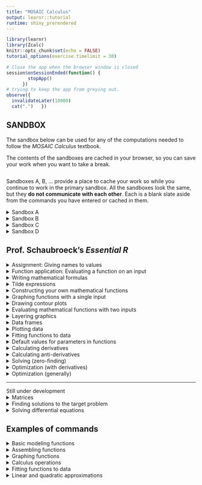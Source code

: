 ```yaml
---
title: "MOSAIC Calculus"
output: learnr::tutorial
runtime: shiny_prerendered
---
```


```r
library(learnr)
library(Zcalc)
knitr::opts_chunk$set(echo = FALSE)
tutorial_options(exercise.timelimit = 30)
```


```r
# Close the app when the browser window is closed
session$onSessionEnded(function() {
        stopApp()
      })
# trying to keep the app from greying out.
observe({
  invalidateLater(10000)
  cat(".")   })
```

## SANDBOX

The sandbox below can be used for any of the computations needed to follow the *MOSAIC Calculus* textbook. 

The contents of the sandboxes are cached in your browser, so you can save your work when you want to take a break.


```r








```



Sandboxes A, B, ... provide a place to cache your work so while you continue to work in the primary sandbox.  All the sandboxes look the same, but they **do not communicate with each other**. Each is a blank slate aside from the commands you have entered or cached in them.

<details>
<summary>Sandbox A</summary>
```r
# You can add comments by starting a line with the `#` mark.
```
</details>

<details>
<summary>Sandbox B</summary>
```r
# You can add comments by starting a line with the `#` mark.

```
</details>

<details>
<summary>Sandbox C</summary>
```r

```
</details>

<details>
<summary>Sandbox D</summary>
```r

```
</details>

## Prof. Schaubroeck's *Essential R*

<details>
<summary>Assignment: Giving names to values</summary>

* `x <- 2`
    - *What it does* Stores the value 2 under the name `x`
    - *Vocabulary* 
        - This is an ***assignment statement***
        - `<-` is the ***assignment operator***
        - Overall, the effect of the command is to ***assign a name to the value 2***
    - *Notes*
        - You make the left-pointing arrow by using the "less than" sign followed by a hyphen.
        - Your commands will be more readable if you put a space on either side of `<-`. But never put a space between the two characters in the arrow.
        - `2 <- x` might make sense to a human, but in R it will lead to an error message, "invalid(do_set) left-hand side to assignment." 
        - An assignment statement does not have any printed output, so there will be no indication of having done anything, other than the absence of error messages.

* `x` (or any other name)
    - *What it does* Provides the value previous stored under that name
    - *Vocabulary* ***Names*** are assigned to ***objects***.
    - *Notes* 
        - A name can be used as a complete command, with the result of printing to the screen the object stored under that name.
        - Valid names cannot contain spaces, or any punctuation character except `.` and `_`
        - Valid names cannot start with a numeral.
</details>

<!------------------------------------------>


<details>
<summary>Function application: Evaluating a function on an input</summary>

* `sqrt(3)` 
    - *What it does* The first example calculates $\sqrt{3}$. 
    - *Vocabulary*
        - `sqrt` is the name of a  ***function***
        - 3 is the input to the function `sin`. Another word for input is ***argument***. 
        - The parentheses surrounding the argument come after the function name. `sin(3)` causes the sine calculation to be carried out. 
    - *Notes*
        - Spaces are allowed just about anywhere, but not in the middle of a name.
        - If you capitalize one of the functions, you get an error message such as "could not find function \"Sin\"."
        - Later, you will write statements like `sqrt(x)`. For this to work, `x` must have been previously assigned to a value. If there is no such assignment, you'll get an error code such as "object \"x\" not found." 
</details>

<!---------------------------------->

<details>
<summary>Writing mathematical formulas</summary>

* `(3 + 7 * sin(2*pi*x)) / (x^2 - 4)` 
   - *What it does* Expresses a formula which would traditionally be written  $$\frac{3 + 7\,\sin(2 \pi x)}{x^2 - 4}$$
   - *Vocabulary*
       - The outer parentheses in `(3 + 7 * sin(2*pi*x))` are ***grouping parentheses***. Grouping parentheses do what you would expect: govern the order of the operations.
       - The parentheses following `sin` in `sin(2*pi*x)` are ***function evaluation parentheses***. These signal to R that you want to evaluate the function on the input contained inside the parentheses.
   - *Notes*
       - You can always identify function evaluation parentheses, since they will be immediately preceeded by the name of a function. Grouping parentheses are not preceeded by a function name.
       - You will use grouping parentheses more often in R than in traditional notation, because there is no use of superscripts or $\div$ in R. All commands are a line of typewriter characters.
       - Multiplication must be made explicit, using the `*` character.
       - Exponentiation is signified with the `^` character, as in `x^2`
       - Giving the above as a stand-alone calculator-style command will fail, unless you have previously assigned values to each of the names (e.g. `x`) used in the formula. Typically you will write formulas in ***tilde expressions***. (See below.)
</details>
<!---------------------------------->

<details>
<summary>Tilde expressions</summary>
A ***tilde expression*** is a special feature of R that let's you write down a mathematical expression without having the expression evaluated. We use tilde expressions to construct our own mathematical functions and for a handful of other, related purposes such as plotting.

* `y^2 + 3*y ~ y`
    - *What it does* A tilde expression does ***not*** cause any computation to be done. It is simply a way of writing down a mathematical relationship for use later on.
    - *Vocabulary*
        - The ***tilde*** is a character little used in English. It looks like <span style="font-size: 30pt;">~</span>. Most US keyboards place it in the upper-left key. 
        - There are two R expressions involved, one on the ***left-hand side*** of the tilde, the other on the ... need we say it? ... ***right-hand side***. In the example, `y^2 + 3*y` is the left-hand side and plain, ordinary `y` is on the right-hand side.
        - In R/mosaic, The translation of tilde into English is any of the following: "[left] is a function of [right]", or "[left] versus [right]" or "[left] depends on [right]". 
    - *Notes*
        - You will always use a tilde expression as an ***argument to a function***. It is merely a description of how the two sides are related and doesn't by itself cause any computation to be done. As such, you will never use it as a stand-alone command.
        - Many of the tilde expressions we use in *MOSAIC Calculus* will have more than one name in the right-hand side expression. The multiple names are separated by `+` or `&` (either will do). The `+` does not mean "add them," it's merely a way of saying "and." For instance, the right-hand side in `3*x*exp(y) ~ x + y"


</details>
<!---------------------------------->

<details>
<summary>Constructing your own mathematical functions</summary>
* `g <- makeFun(2 + 3*x - 7*x^2 ~ x)`
    - *What it does* Creates an R function named `g` corresponding to $g(x)\equiv 2 + 3x - 7\,x^2$
    - *Vocabulary* 
        - `makeFun()` is a ***function constructor***
        - The argument to `makeFun()` is a ***tilde expression***
    - *Notes*
        - The name of the ***input*** goes on the right side of the tilde <span style="font-size: 30pt;">~</span>
        - Like all names, `makeFun()` is ***case sensitive***. So using `makefun` (note: lower-case `f` in `fun`) won't work.
        - If you use just the name of your function as a command, that is, `g`, you will get the output
    ```    function (x) 

    2 + 3 * x - 7 * x^2
    <environment: 0x55d2ee828678>    ```* x^2

    The first line tells you that you defined g as a function of x.  The second line tells the formula for it.  The third line is relevant only to advanced R programmers; you can ignore it. 
        
        
</details>

<!---------------------------------->

<details>
<summary>Graphing functions with a single input</summary>

* `slice_plot(exp(x) ~ x, domain(x = -3 : 3))`
    - *What it does* Draws a graph of the function $e^x$ with the horizontal axis running from $-3 \leq x \leq 3$.
    - *Vocabulary* 
        - The first argument is a ***tilde expression***. 
        - The second argument specifies the ***domain*** to use in the graph, that is, the extent of the horizontal axis. This will **always** be in the form shown above: applying the `domain()` function to a ***named argument***.
        - A named argument consists of two parts: a name and an R expression. In the example, the name is `x` and the R expression is $-3 : 3$. That R expression means "from -3 to 3." The colon (`:`) is essential punctuation; it's what separates grammatically the lower end of the domain from the upper end. (For experienced R users: If you prefer to use the form `c(-3,3)` instead of the colon, that works. For specialized R programmers: The ordinary integer orientation of `:` is suspended within `domain()` so the limits you give will be treated exactly.) 
        - The plotting function is called `slice_plot()` because we think of a function of one input as a slice of a multivariable surface, but we won’t get into that immediately.
    - *Notes*
        - Used as shown above, there will be **three consecutive closing parentheses** at the end of the command.
        - The argument to `domain()` will always be named. That name should match the one on the right-hand side of the tilde expression. 
        - You will always use `c()` to collect together the lower and upper bounds of the graphics domain. To graph the function from 0 to 10, you would replace the `c(-3,3)` with `c(0, 10)`.
        - The extent of the vertical axis, that is, the ***range***, is determined automatically.
    - *Useful additional arguments* 
        - You can draw the function in a color by adding an additional argument, e.g. `color="blue"`. To see the full list of named colors in R, give the command `colors()` in a sandbox. (You need the empty parentheses, otherwise you'll be shown the software underlying the list of colors.) Notice that the color should always be in quotes, e.g. `"green"` or `"darkorchid"`.
        - You can draw a thicker curve with the `size` argument, for instance `size=2`.
        - If you want the curve to be semi-transparent, for instance so that you can see another curve underneath, use the argument `alpha = 0.2`. The alpha value can range from 0.0 (completely invisible) to 1.0 (completely opaque).
    - *Common mistakes*
        - If you type `slice_plot(exp(x)~x, domain(c(-3,3)))` (leaving out the name `x` inside `domain()`), you get an error of, "Domain involves 0 variables, but function has 1"
        - If you type `slice_plot(exp(x)~x, domain(t=c(-3,3)))` (mismatching names in tilde expression and domain), you get an error of, "Domain has variable(s) t but function has argument(s) named x"
        - If you type `slice_plot(exp(x), domain(x=c(-3,3)))` (forgetting the `~x` in the tilde expression), you get an error of, "object 'x' not found"
        - If you type `slice_plot(exp(x)~x)`, you get an error of, "Domain must be specified when there is no preceeding layer."  Aside from the misspelling of preceding, this is telling the user that there wasn’t a previous graph to pull the domain from, so you need to specify the domain as an argument to `slice_plot()`.
        - If you leave out a closing parenthesis, you will get the error of, "Error in parse(text = x, keep.source = TRUE) : <text>:4:0: unexpected end of input 2:…" 

</details>
<!---------------------------------->
<details>
<summary>Drawing contour plots</summary>
In *MOSAIC Calculus*, we generally use a contour-plot format to display graphically a function with two inputs. This is done in much the same way as `slice_plot()`.

* `contour_plot(3 + 2*x - 4*y + 0.5*x*y ~ x & y, domain(x=-5 : 5), y=0 : 10))`
    - *What it does* Draws a contour plot on a domain with two dimensions.
    - *Vocabulary* Nothing here that you haven't seen in `slice_plot()`: tilde expression, domain, ...
    - *Notes*
        - The tilde expression names two inputs on the right-hand side. Those names should match the ones in the left-hand side and in the arguments to `domain()`.
        - The right-hand side of the tilde can be written either with `+` or `&`. Both have the same effect.
        - There are **two arguments** to `domain()`, one for each of the two inputs to the function being plotted.
        - The input represented on the horizontal axis is determined by the first name in the arguments to `domain()`. The vertical axis is set by the second name.
        - The extent of the domain for one input doesn't need to match the extent for the other input. 
    - *Useful additional arguments* After the tilde expression and the `domain()` statement, you can add additional named arguments, separated as always by commas, to customize your graph.
        - `skip = 0` Label every one of the contours, rather than the default of skipping one between labels.
        - `filled = FALSE` Don't color in the background. This is particularly useful when showing two or more graphical layers.
        - `contour_color = "blue"` (or any other color) Instead of using the function output level to determine the color of each contour, use just one color for all. This is useful when, for example, you want to show just the zero contour of each of two functions.
</details>
<!---------------------------------->
<details>
<summary>Evaluating mathematical functions with two inputs</summary>
When you use `makeFun()` to define a function of two inputs, the created function will take two arguments, one for each of the inputs. Those arguments are named and it is a good idea when evaluating the function you created using the names explicitly.

```r
h <- makeFun(x + 15*y - x*y ~ x + y)
```

* `h(y=3, x=2)`
    - *What it does* Evaluates the function $h()$ with the $x$ input set to 2 and the $y$ input set to 3.
    - *Vocabulary* 
        - ***Named inputs*** let you direct a value to a specific input.
    - *Notes*
        - The way we defined the example function `h()`, the first argument will be `x` and the second `y`. So you could perform the same evaluation as in the above command with `h(2, 3)`. But it's easy to forget or mistake the order of the arguments. Using the named-argument style makes it clearer which value is intended for which argument.
        - You may notice commands like `slice_plot(h(x=x, y=3) ~ x, domain(x=c(-1,1)))`. At first glance, this may look silly. What it means is that the $x$ argument to $h()$ will take on the set of values inside the domain, which is itself written in terms of $x$.


</details>


<!---------------------------------->
<details>
<summary>Layering graphics</summary>
Sometimes you may want to compare two or more functions in the same graphics frame. You do this by drawing the individual functions in the usual way, but connecting the commands with a ***pipe***, signified by the token `%>%`

* `slice_plot(x^2 ~ x, domain(x=c(-2, 2))) %>% slice_plot(sin(x) ~ x, color="blue")`
    - *What it does* Overlays one graphics layer on another.
    - *Vocabulary* 
        - The `%>%` symbol is pronounced "***pipe***"
        - A command involving a pipe is called a ***pipeline***. Think of the calculation as flowing from one command to the next, left to right.
    - *Notes*
        - If you have specified the `domain()` at an early stage in the pipeline, you don't need to specify it again in the later plotting commands. But, if you want, feel free to set the domain explicitly. This is helpful if you want the graphics domains to be different for the different layers.
        - You can add as many stages as you like to the pipeline. Each stage will add a new graphics layer. But remember that the last stage **should not** be followed by the pipe symbol.
        - It's a good idea to write a pipeline with one line for each stage, with the pipe symbol at the **end** of each stage. Like this:
    ```r
    slice_plot(x^2 ~ x, domain(x=c(-2,2))) %>%
      slice_plot(sin(x) ~ x, color="blue")
    ```

</details>




<!---------------------------------->
<details>
<summary>Data frames</summary>
Essentially all of the data we use in this course is arranged as ***data frames***. (This is also true in statistics and data science generally.) A data frame is a rectangular array. Each column is called a **variable**, each row is a *case*. For instance, in a data frame about people, each row might be an individual person. The different variables record different aspects of that person: height, age, sex, state of residence, etc. All of the entries within a column must be the same kind of thing: a number for height, a postal abbreviation for state, and so on. There are three kinds of things you will do with data frames:

1. Look at them to orient yourself or browse. 
2. Access a variable.
3. **Wrangle** them, for example extracting a subset of cases or combining data from two different data frames. Data wrangling is an important skill, but it isn't the topic of this course. So when you need to wrangle data, we'll tell you how. 

For this course, almost all data will be provided by giving you the name of dataframes. Sometimes this name will be simple and in the usual form, e.g. `EbolaAll`. Other time, the name will be preceded with information about where the computer should look for the data, e.g. `palmerpenguins::penguins`. 

Some simple, helpful commands for orienting yourself to a data frame:
- `names(EbolaAll)` tells you the names of the columns in the data frame.
- `head(EbolaAll)` shows the first several rows.
- `DT::datatable(EbolaAll)` will show the entire data frame interactively, allowing you to page through the data.
- `help(EbolaAll)` displays documentation about the data frame.

Once you know the basic facts of a data frame---what the variable names are and what kind of thing each variable records---you are ready to use the data in your work. Two common tasks are (1) to plot one variable versus another and (2) to use the variables in some calculation, such as fitting a model. Both tasks use much the same syntax based on ***tilde expressions***. 

For instance: 

1. to plot the number of Ebola cases in Guinea versus date: `gf_point(Gcases ~ Date, data = EbolaAll)`. (See the "plotting data" section of this document.) The variable names (`Gcases` and `Date`) are used in the tilde expression, while the name of the data frame is specified in other argument, the named argument `data=`.
2. For model-fitting, see below.

</details>

<!---------------------------------->
<details>
<summary>Plotting data</summary>
There is one type of data graphic that we will be using in this course: the ***point plot*** (also known as a "scatter plot"). There are, of course, many other kinds of statistical graphics such as density plots, jittered plots, etc. which you will learn about in a statistics course, but we will not use them here.

A point plot always involves two variables from a data frame. To illustrate, consider the `palmerpenguins::penguins` data frame, where each case is a individual penguin.

```r
DT::datatable(palmerpenguins::penguins)
```

Suppose we want to look at flipper length versus body mass. The appropriate command is:
```r
gf_point(flipper_length_mm ~ body_mass_g, data = palmerpenguins::penguins)
```
Each row in the data frame generates one dot in the plot: the $y$ and $x$ coordinates of the dot are set by the value of the variables named in the tilde expression. $y$ is always the first name, on the left-hand side of the tilde.

There is a wide variety of ways to customize the plot: size, shape, transparency of the dots, etc. A statistics course can show you why you would want to use these modalities. For our purposes in this course, there are just three sorts of customizations:

1. Rather than a linear axis (the default), show the data using a log axis. The penguin data is not suitable for an example, because the linear axes work perfectly well. (All penguins are approximately the same size.) So, as an example, we'll use a very small data set from Robert Boyle's experiments around 1660 on the relationship bretween the pressure and volume of a gas (at constant temperature).

```r
# linear axes: the default
gf_point(pressure ~ volume, data = Boyle) 

# Log-log axes
gf_point(pressure ~ volume, data = Boyle) %>%
  gf_refine(scale_x_log10(), scale_y_log10())
```
To make a semi-log plot, use the `scale_y_log10()` and leave out the `scale_x_log10()` argument to `gf_refine(0)`.

Note: Log-log or semi-log axes are a valuable way to present data to a human reader, because the value of the variables for any point can be read directly from the axes. But sometimes your purpose is not to present data but to estimate a parameter in a power-law or exponential relationship. For the purpose of estimating parameters, better to make an ordinary plot with linear axes, but plot the log of the variable(s) rather than the variables themselves. For instance:

`gf_point(log(pressure) ~ log(volume), data = Boyle)`

2. Using color to display a third variable in a scatter plot. An example with the penguin data will suffice.

```r
gf_point(flipper_length_mm ~ body_mass_g, 
         data = palmerpenguins::penguins,
         color = ~ sex)
```
Notice the tilde before the variable name in the `color=` argument. You can also set the color to be a fixed values, e.g. `color="magenta"`.

3. Set the limits of an axis. Sometimes the upper and lower bounds on the axes selected by R are inappropriate for your purpose. When this is the case, you can set the limits yourself by piping the graphic to the `gf_lims()` function. For instance, the penguin graph above shows that females have somewhat smaller flipper length than males, and somewhat smaller weights as well. But because zero was not used as the lower limit of the axes, the plot overstates the sex differences. Including zero as an axis limit is often appropriate.

```r
gf_point(flipper_length_mm ~ body_mass_g, 
         data = palmerpenguins::penguins,
         color = ~ sex) %>%
  gf_lims(y=c(0,235), x=c(0,6500))

```

</details>




<!---------------------------------->
<details>
<summary>Fitting functions to data</summary>
Finding parameters to match a function to data can be a matter of trial and error. The `fitModel()` R/mosaic function can be used to polish a preliminary fit. 

For instance, as every chemistry student knows, Boyle's Law states that at constant temperature, pressure and volume are inversely related: $P = a V^{-1}$. Let's see how well Boyle's data matches his law by fitting a general power-law form $P = a V^{n}$ to his data.

At the core of `fitModel()` is a tilde expression that specifies the name of the function output (on the left side of the tilde) and a functional form written in terms of the names of the inputs to the function. Parameters are written using names. 

```r
mod <- fitModel(pressure ~ a*volume^n, data = Boyle)
```

The object created by `fitModel()` is a function of the variables on the right-hand side of the tilde expression, just `volume` here. You can use that mathematical function like any other that you create with `makeFun()` or the like. For instance:
```r
gf_point(pressure ~ volume, data = Boyle) %>%
  slice_plot(mod(volume) ~ volume, color="magenta")
```
But unlike other functions, you can interrogate the functions produced by `fitModel(0)` to see the numerical values of the parameters. This is done with the `coef()` function (as in "coefficients").

```r
coef(mod)
```
If Boyle had been able to measure and control the temperature in his experiments, he would have found that the parameter `a` is proportional to temperature.
</details>



<!---------------------------------->
<details>
<summary>Default values for parameters in functions</summary>
Suppose you were creating a function to represent the distance travelled by an object in free fall as a function of time from some initial point in time $t_0$. The mathematical relationship is $$\text{dist}(t) \equiv v_0 \left[\strut t - t_0\right] + \frac{1}{2} g \left[\strut t - t_0\right]^2$$

To evaluate this function, you need to know the three parameters $v_0, t_0,$ and $g$. On Earth, $g=-9.8$ meters/sec$^2$, but you may not know $v_0$ or $t_0$ until it comes time to use the function in some context. It's tempting to put in numerical values for the parameters to make the function easy to use. For instance, if the object starts from rest at time $t=0$, it would be tempting to make the R definition something like:

`dist <- makeFun(0*(t-0) - 9.8*(t-0)^2 / 2 ~ t)` or even `makeFun(-9.8*t^2 / 2 ~ t)`

A better practice is to create the function with the parameter names shown explicitly:

`dist <- makeFun(v0 * (t - t0) + g*(t-t0)^2/2 ~ t)`

Unfortunately, the resulting function will have four arguments which have to be specified every time you use it. A nice compromise is to assign ***default values*** for the parameters. For instance $t_0 = 0$ and $v_0 = 0$ and $g = -9.8$ meters/sec$^2$ would be sensible. 

You specify the default parameters by adding them as additional arguments after the tilde expression.

```r
dist <- makeFun(v0*(t-t0) + g*(t-t0)^2 / 2 ~ t, g=-9.8, v0=0, t0=0)
```

This way, you can use the function simply when the default parameters are appropriate, or modify them as needed. For instance, the free-fall distance over two seconds:

```r
on_Earth <- dist(2)
on_Mars  <- dist(2, g=-3.7)
```


</details>

<!---------------------------------->
<details>
<summary>Calculating derivatives</summary>
"Calculating a derivative" means to find the function that is the derivative of a specified function. In R/mosaic this can be done in exactly the same way that `makeFun()` works. For instance:
```r
df <- D(exp(t) * cos(t) ~ t)
df
slice_plot(df(t) ~ t, domain(t=0:10))
```

The name on the right-hand side of the tilde expression will be the "with respect to" variable. If you want a second derivative, use and expression like `t + t` on the right-hand side. You can also calculate mixed partial derivatives with right-hand side expressions like `t & x`.

R/mosaic knows how to use both numerical and symbolic methods. To force the use of numerical methods, use `numD()` instead of `D()`.


</details>

<!---------------------------------->
<details>
<summary>Calculating anti-derivatives</summary>

Anti-derivatives can be computed with `antiD()`. For example:

```r
antiD(sin(omega*t) ~ t)
```
R/mosaic knows only a few symbolic anti-derivatives. When it doesn't know the symbolic form, the function produced by `antiD()` will use numerical methods.

</details>

<!---------------------------------->
<details>
<summary>Solving (zero-finding)</summary>
"Solving" means to find an input $x^\star$ that will generate an output of $v$ from $f(x)$. That is, the answer $x^\star$ will give $f(x^\star) = v$. There may be no solutions, one solutions, several or many solutions. 

In R/mosaic, solving is implemented as the `Zeros()` function. `Zeros()` looks for solutions where $f(x^\star) = 0$, but any solution problem, regardless of $v$, can be placed in this form. 

`Zeros()` is used in the same way as many other R/mosaic functions: the first argument is a tilde expression, the second is a domain. The output will be a data-frame with the solutions found.  For instance, here we find the inputs to $\sin(x)$ that produce an output of 0.5. Notice that we have created a new function ($\sin(x) - 0.5$) whose output will be zero at the solutions we seek. 

```r
solutions <- Zeros(sin(x) - 0.5 ~ x, domain(x=0:10))
slice_plot(sin(x) ~ x, domain(x=0:10)) %>%
  gf_point(0.5 ~ x, data = solutions)
solutions
```
</details>
<!---------------------------------->
<details>
<summary>Optimization (with derivatives)</summary>

In optimization, you have an objective function $f(x)$ and you seek the argmin(s) or argmax(es). The textbook introduces optimization using a technique involving differentiating and solving, that is, finding $x^\star$ such that $\partial_x f(x^\star) = 0$. We'll illustrate with a made-up function:

```r
f <- rfun(~ x, seed=943) # a random function
slice_plot(f(x) ~ x, domain(x=-5:5))
```           
It's so easy to spot the argmins and argmaxes from a graph that it's reasonable to wonder why we need derivatives and solving to do it. The answer is that we are helping you establish a conceptual foundation for more interesting optimization problems where you can't just look at a graph. So let's step through the problem formally using derivatives.

1. Construct the derivative of the objective function with respect to its argument.
```r
df <- D(f(x) ~ x)
```
If there were symbolic parameters in your definition of $f()$, you would need to resolve them at this point, assigning the parameters definite numerical values.
2. Find the zeros of the derivative function:
```r
dzeros <- Zeros(df(x) ~ x, domain(x=-5:5))
dzeros
```
The output of `Zeros()` has two columns. The first lists the solutions, the second gives the value of the function at those solutions. Note that the function output is very close to zero, there's not really any information there. And there's nothing that tells you whether a given $x$ is an argmax or an argmin. Of course, you could figure this out by referring to the graph of $f(x)$ itself, but let's be a little more formal by extracting this information from `dzeros`, `f()`, and the second derivative of `f()`. To do this, we introduce a new function, `mutate()`, that operates on data frames. And we'll need the second derivative $\partial_{xx}f()$ to establish whether the function is concave up or down at the solutions found.
```r
ddf <- D(f(x) ~ x & x)
```

Here's where `mutate()` comes in, allowing us to apply the functions `f()` and `ddf()` to the `x` values in the solution. The first command might look strange. It means, "Take the old data frame `dzeros`, add some new columns to it using `mutate()`, and then calling the new data frame by the old name `dzeros`.

```r
dzeros <- dzeros %>%
  mutate(val = f(x), convexity = sign(ddf(x)))
dzeros
```
From the sign of the convexity at the solutions $x$, you can tell immediately which rows correspond to an argmin (positive convexity) and which to an argmax (negative convexity).

For fun, we can graph our findings on top of the function $f()$ to confirm that we have things right:

```r
slice_plot(f(x) ~ x, domain(x=-5:5)) %>%
  gf_point(val ~ x, data = dzeros, color= ~ convexity)
```
</details>

<details>
<summary>Optimization (generally)</summary>

Optimization is such an important procedure that clever algorithms to handle all sorts of difficulties has been invented. This is an extensive topic in its own right, but for simplicity, R/mosaic provides a function `argM()` that works with functions with multiple inputs, pretty much automatically. It's called `argM()` because it returns both argmins and argmaxes, along with some supplemental information.

```r
argM(f(x) ~ x, domain(x=-5:5))
```
`argM()` will not necessarily find **all** the local argmins and argmaxes. But it also works for functions with multiple inputs.


```r
f2 <- makeFun(x*sin(sqrt(3+x))*(1+cos(y))-y ~ x & y)
solns <- argM(f2(x, y) ~ x & y, domain(x=c(-3,3), y=c(-3,3)))
solns
```

```r
contour_plot(f2(x,y) ~ x & y, domain(x=c(-3,3), y=c(-3,3))) %>%
  gf_point(y ~ x, data = solns, color="red")
```
</details>
<!---------------------------------->
<hr>
Still under development
<details>
<summary>Matrices</summary>

</details>
<!---------------------------------->
<details>
<summary>Finding solutions to the target problem</summary>

</details>

<!---------------------------------->
<details>
<summary>Solving differential equations</summary>

</details>



<!---------------------------------->


<!---------------------------------->

## Examples of commands

<details>
<summary>Basic modeling functions</summary>

```r
identity_fun  <- makeFun(x ~ x)
constant_fun  <- makeFun(1 ~ x)
straight_line <- makeFun(m*x + b ~ x, b=0, m=1)
exponential   <- makeFun(exp(k * x) ~ x, k=1)
power_law     <- makeFun(x^p ~ x, p = 1/2)
sinusoid      <- makeFun(2*pi*(t-t0)/P ~ t, P=2, t0=0)
logarithm     <- makeFun(log(x, base=exp(1)) ~ x)
gaussian      <- makeFun(dnorm(x, mean, sd) ~ x, mean=0, sd=1)
sigmoid       <- makeFun(pnorm(x, mean, sd) ~ x, mean=0, sd=1)

identity_fun(3)
constant_fun(3)
power_law(3)
```
</details>

<!------------------->
<details>
<summary>Assembling functions</summary>

```r
# Linear combination (example)
f <- makeFun(a0 + a1*exp(k * x) ~ x, a0=30, a1=150, k=-0.5)
# Product (example)
g <- makeFun(dnorm(x, mean=0, sd=3) * sin(2*pi*t/P) ~ x + t, P=3)
# Composition (example)
h <- makeFun(exp(sin(2*pi*t/P) ~ x) ~ x, P = 3)
```

</details>
<!------------------->
<details>
<summary>Graphing functions</summary>

```r
slice_plot(dnorm(x, mean=1, sd=2) ~ x, 
           domain(x=c(-5, 5)))
contour_plot(dnorm(x, mean=1, sd=2) * pnorm(y, mean=-3, sd=1) ~ x + y,
             domain(x=c(-5, 5), y=c(-5,5)))

```
</details>

<!------------------->
<details>
<summary>Calculus operations</summary>


```r
f <- makeFun(exp(-0.5*x) * sin(2*pi*x/3) ~ x)
df <- D(f(x) ~ x)
slice_plot(df(x) ~ x, domain(x=c(-5, 5))) %>%
  slice_plot(f(x) ~ x, color="orange3")
```

```r
f <- makeFun(dnorm(x, mean=1, sd=2) ~ x)
F <- antiD(f(x) ~ x)
slice_plot(F(x) ~ x, domain(x=c(-5, 5))) %>%
  slice_plot(f(x) ~ x, color="orange3")
# Set "constant of integration"
slice_plot(F(x) ~ x, domain(x=c(-5, 5))) %>%
  slice_plot(f(x) ~ x, color="orange3") %>%
  slice_plot(F(x, C=0.25) ~ x, color="green")
# Definite integral
F(5) - F(-5)
```

```r
f <- makeFun(exp(sin(2*pi*x/3)) - 0.5 ~ x)
Zeros <- findZeros(f(x) ~ x, near=0, within=5)
Zeros
slice_plot(f(x) ~ x, domain(x=c(-5,5))) %>%
  gf_hline(yintercept=0, color="orange3") %>%
  gf_vline(xintercept= ~ x, color="dodgerblue", data=Zeros)
```
</details>

<!------------->
<details>
<summary>Fitting functions to data</summary>

Use `fitModel()` to fit a function of one variable to data. 

* The tilde expression uses the names in the data frame.
* Response variable on left of tilde, formula for function on right.
* Give starting values for any nonlinear parameters (e.g. $k$ in $e^kt$ or $P$ in $\sin(\frac{2\pi}{P} t).


```r
gf_point(temp ~ time, data = CoolingWater)
# Eyeball half-life at 25
k0 <- -log(2)/25
mod <- fitModel(temp ~ A + B*exp(-k*time), data=CoolingWater,
                start=list(k=k0))
Plot <- gf_point(temp ~ time, data = CoolingWater) %>%
  slice_plot(mod(time) ~ time, color="dodgerblue", alpha=0.25, size=2) 
```
</details>

<!-------------->

<details>
<summary>Linear and quadratic approximations</summary>

Approximate a function $f(x)$ around a selected point $x=x_0$.

```r
f <- makeFun(exp(-0.5*x)*sin(2*pi*x/3) ~ x)
x0 <- 0.9
df <- D(f(x) ~ x)
ddf <- D(df(x) ~ x) # alternatively, D(f(x) ~ x + x)
lin_approx <- makeFun(f(x0) + df(x0)*(x-x0) ~ x)
quad_approx <- makeFun(lin_approx(x) + 0.5*ddf(x0)*(x-x0)^2 ~ x)
slice_plot(f(x) ~ x, domain(x=c(0, 1.5)), size=2) %>%
  slice_plot(lin_approx(x) ~ x, color="blue") %>%
  slice_plot(quad_approx(x) ~ x, color="orange") %>%
  gf_vline(xintercept = x0, alpha=0.2, color="yellow", size=3)
```

</details>

